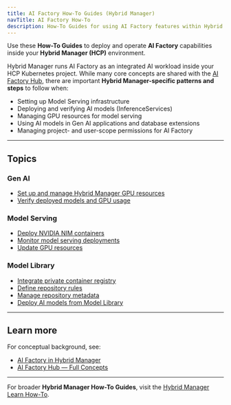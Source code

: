 ```yaml
---
title: AI Factory How-To Guides (Hybrid Manager)
navTitle: AI Factory How-To
description: How-To Guides for using AI Factory features within Hybrid Manager projects — focused on deployment, configuration, and operations.
---
```


Use these **How-To Guides** to deploy and operate **AI Factory** capabilities inside your **Hybrid Manager (HCP)** environment.

Hybrid Manager runs AI Factory as an integrated AI workload inside your HCP Kubernetes project.
While many core concepts are shared with the [AI Factory Hub](/edb-postgres-ai/ai-factory/learn/explained), there are important **Hybrid Manager-specific patterns and steps** to follow when:

- Setting up Model Serving infrastructure
- Deploying and verifying AI models (InferenceServices)
- Managing GPU resources for model serving
- Using AI models in Gen AI applications and database extensions
- Managing project- and user-scope permissions for AI Factory

---

## Topics

### Gen AI

- [Set up and manage Hybrid Manager GPU resources](../model-serving/setup-gpu)
- [Verify deployed models and GPU usage](../model-serving/verify-models)

### Model Serving

- [Deploy NVIDIA NIM containers](../model-serving/deploy-nim-container)
- [Monitor model serving deployments](../model-serving/monitor-inferenceservice)
- [Update GPU resources](../model-serving/update-gpu-resources)

### Model Library

- [Integrate private container registry](../model-library/integrate-private-registry)
- [Define repository rules](../model-library/define-repository-rules)
- [Manage repository metadata](../model-library/manage-repository-metadata)
- [Deploy AI models from Model Library](../model-library/how-to-deploy-ai-models)

---

## Learn more

For conceptual background, see:

- [AI Factory in Hybrid Manager](../../explained/ai-factory)
- [AI Factory Hub — Full Concepts](../../../../ai-factory/learn/explained)

---

For broader **Hybrid Manager How-To Guides**, visit the [Hybrid Manager Learn How-To](../../how-to).
